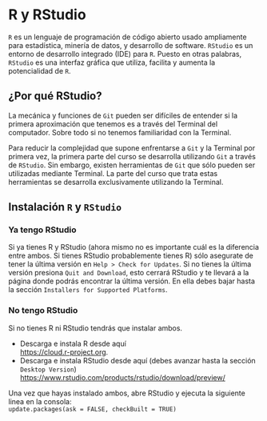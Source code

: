 # R y RStudio

``R`` es un lenguaje de programación de código abierto usado ampliamente para estadística, minería de datos, y desarrollo de software. ``RStudio`` es un entorno de desarrollo integrado (IDE) para ``R``. Puesto en otras palabras, ``RStudio`` es una interfaz gráfica que utiliza, facilita y aumenta la potencialidad de ``R``.

## ¿Por qué RStudio?
La mecánica y funciones de ``Git`` pueden ser difíciles de entender si la primera aproximación que tenemos es a través del Terminal del computador. Sobre todo si no tenemos familiaridad con la Terminal.

Para reducir la complejidad que supone enfrentarse a ``Git`` y la Terminal por primera vez, la primera parte del curso se desarrolla utilizando ``Git`` a través de ``RStudio``. Sin embargo, existen herramientas de ``Git`` que sólo pueden ser utilizadas mediante Terminal. La parte del curso que trata estas herramientas se desarrolla exclusivamente utilizando la Terminal.

## Instalación ``R`` y ``RStudio``

### Ya tengo RStudio
Si ya tienes R y RStudio (ahora mismo no es importante cuál es la diferencia entre ambos. Si tienes RStudio probablemente tienes R) sólo asegurate de tener la última versión en `Help > Check for Updates`. Si no tienes la última versión presiona `Quit and Download`, esto cerrará RStudio y te llevará a la página donde podrás encontrar la última versión. En ella debes bajar hasta la sección `Installers for Supported Platforms`.  

### No tengo RStudio
Si no tienes R ni RStudio tendrás que instalar ambos.  

- Descarga e instala R desde aquí  
<https://cloud.r-project.org>.  
- Descarga e instala RStudio desde aquí (debes avanzar hasta la sección `Desktop Version`)  
<https://www.rstudio.com/products/rstudio/download/preview/> 

Una vez que hayas instalado ambos, abre RStudio y ejecuta la siguiente linea en la consola:  
`update.packages(ask = FALSE, checkBuilt = TRUE)`